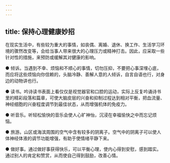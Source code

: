 ```yaml
---
---
---
```

title: 保持心理健康妙招
---



在现实生活中，有些较为重大的事情，如丧偶、离婚、退休、换工作、生活学习环境的骤然改变等，会给当事人带来很大的心理压力或精神打击。因此，应采取一些针对性的措施，来预防或缓解其对健康的影响。

● 倾诉。当遇到不幸、烦恼和不顺心的事情，切勿压抑，不要把心事深埋心底，而应将这些烦恼向你信赖的，头脑冷静、善解人意的人倾诉，自言自语也行，对身边的动物讲也行。

● 读书。吟诗读书表面上看仅仅是视觉器官和口腔的运动，实际上反复吟诵诗书里的精彩段落和篇章，可使大脑皮层的兴奋和抑制过程达到相对平衡，把血流量、神经细胞的兴奋程度调节到最佳状态，从而增强机体的免疫力。

● 听音乐。听轻松愉快的音乐会使人心旷神怡，沉浸在幸福愉快之中而忘记烦恼。

● 旅游。山区或海滨周围的空气中含有较多的阴离子。空气中的阴离子可以使人体神经体液的调节功能增强，有助于使情绪平静下来。

● 做好事。通过做好事获得快乐，可以平衡心理，使内心得到安慰，感到踏实。通过别人的肯定和赞赏，从而使自己得到鼓励，改善心情。